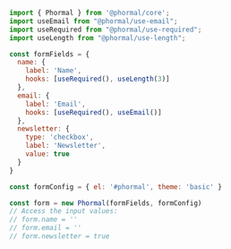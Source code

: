 ```js copy
import { Phormal } from '@phormal/core';
import useEmail from "@phormal/use-email";
import useRequired from "@phormal/use-required";
import useLength from "@phormal/use-length";

const formFields = {
  name: {
    label: 'Name',
    hooks: [useRequired(), useLength(3)]
  },
  email: {
    label: 'Email',
    hooks: [useRequired(), useEmail()]
  },
  newsletter: {
    type: 'checkbox',
    label: 'Newsletter',
    value: true
  }
}

const formConfig = { el: '#phormal', theme: 'basic' }

const form = new Phormal(formFields, formConfig)
// Access the input values:
// form.name = ''
// form.email = ''
// form.newsletter = true
```
